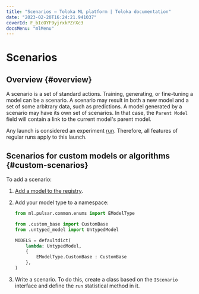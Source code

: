 ```yaml
---
title: "Scenarios — Toloka ML platform | Toloka documentation"
date: "2023-02-20T16:24:21.941037"
coverId: F_bIcOYF9yjrxkPZrXc3
docsMenu: "mlMenu"
---
```



# Scenarios

## Overview {#overview}

A scenario is a set of standard actions. Training, generating, or fine-tuning a model can be a scenario. A scenario may result in both a new model and a set of some arbitrary data, such as predictions. A model generated by a scenario may have its own set of scenarios. In that case, the `Parent Model` field will contain a link to the current model's parent model.

Any launch is considered an experiment [run](/docs/toloka-ml/tracking/runs). Therefore, all features of regular runs apply to this launch.

<HowToUseScenario/>

## Scenarios for custom models or algorithms {#custom-scenarios}

To add a scenario:

1. [Add a model to the registry](/docs/toloka-ml/models/registry/#add-model).

2. Add your model type to a namespace:

    ```python
    from ml.pulsar.common.enums import EModelType

    from .custom_base import CustomBase
    from .untyped_model import UntypedModel

    MODELS = defaultdict(
        lambda: UntypedModel,
        {
            EModelType.CustomBase : CustomBase
        },
    )
    ```

3. Write a scenario. To do this, create a class based on the `IScenario` interface and define the `run` statistical method in it.
